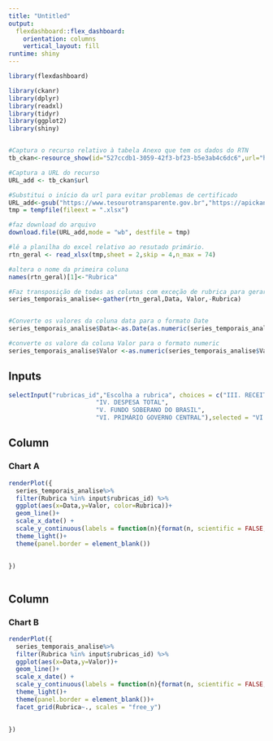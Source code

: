 ---
title: "Untitled"
output: 
  flexdashboard::flex_dashboard:
    orientation: columns
    vertical_layout: fill
runtime: shiny
---

```{r setup, include=FALSE}
library(flexdashboard)

library(ckanr)
library(dplyr)
library(readxl)
library(tidyr)
library(ggplot2)
library(shiny)


#Captura o recurso relativo à tabela Anexo que tem os dados do RTN
tb_ckan<-resource_show(id="527ccdb1-3059-42f3-bf23-b5e3ab4c6dc6",url="https://apickan.tesouro.gov.br/ckan")

#Captura a URL do recurso
URL_add <- tb_ckan$url

#Substitui o início da url para evitar problemas de certificado
URL_add<-gsub("https://www.tesourotransparente.gov.br","https://apickan.tesouro.gov.br",URL_add)
tmp = tempfile(fileext = ".xlsx")

#faz download do arquivo
download.file(URL_add,mode = "wb", destfile = tmp)

#lê a planilha do excel relativo ao resutado primário. 
rtn_geral <- read_xlsx(tmp,sheet = 2,skip = 4,n_max = 74)

#altera o nome da primeira coluna
names(rtn_geral)[1]<-"Rubrica"

#Faz transposição de todas as colunas com exceção de rubrica para gerar uma matriz com trêss colunas: Rubrica, Data e Valor
series_temporais_analise<-gather(rtn_geral,Data, Valor,-Rubrica)


#Converte os valores da coluna data para o formato Date
series_temporais_analise$Data<-as.Date(as.numeric(series_temporais_analise$Data), origin="1899-12-30")

#converte os valore da coluna Valor para o formato numeric
series_temporais_analise$Valor <-as.numeric(series_temporais_analise$Valor)

```

Inputs {.sidebar data-width=150}
-----------------------------------------------------------------------


```{r}


selectInput("rubricas_id","Escolha a rubrica", choices = c("III. RECEITA LÍQUIDA  (I-II)",
                        "IV. DESPESA TOTAL",
                        "V. FUNDO SOBERANO DO BRASIL",
                        "VI. PRIMÁRIO GOVERNO CENTRAL"),selected = "VI. PRIMÁRIO GOVERNO CENTRAL",  multiple = TRUE)
```


Column {data-width=650}
-----------------------------------------------------------------------

### Chart A

```{r}

renderPlot({
  series_temporais_analise%>%
  filter(Rubrica %in% input$rubricas_id) %>%
  ggplot(aes(x=Data,y=Valor, color=Rubrica))+
  geom_line()+
  scale_x_date() +
  scale_y_continuous(labels = function(n){format(n, scientific = FALSE, big.mark   = ".")})+
  theme_light()+
  theme(panel.border = element_blank())

  
})
  


```

Column {data-width=350}
-----------------------------------------------------------------------

### Chart B

```{r}

renderPlot({
  series_temporais_analise%>%
  filter(Rubrica %in% input$rubricas_id) %>%
  ggplot(aes(x=Data,y=Valor))+
  geom_line()+
  scale_x_date() +
  scale_y_continuous(labels = function(n){format(n, scientific = FALSE, big.mark   = ".")})+
  theme_light()+
  theme(panel.border = element_blank())+
  facet_grid(Rubrica~., scales = "free_y")

  
})


```

